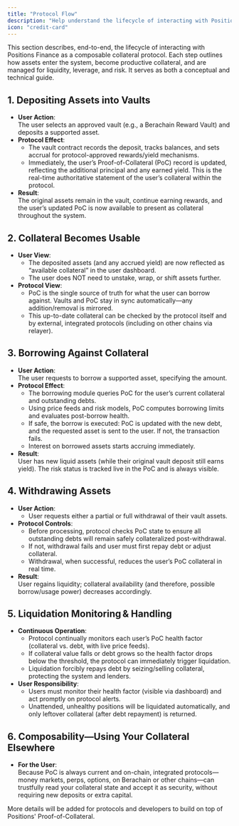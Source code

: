 ```yaml
---
title: "Protocol Flow"
description: "Help understand the lifecycle of interacting with Positions Finance"
icon: "credit-card"
---
```


This section describes, end-to-end, the lifecycle of interacting with Positions Finance as a composable collateral protocol. Each step outlines how assets enter the system, become productive collateral, and are managed for liquidity, leverage, and risk. It serves as both a conceptual and technical guide.

## **1. Depositing Assets into Vaults**

- **User Action**:\
  The user selects an approved vault (e.g., a Berachain Reward Vault) and deposits a supported asset.
- **Protocol Effect**:
  - The vault contract records the deposit, tracks balances, and sets accrual for protocol-approved rewards/yield mechanisms.
  - Immediately, the user’s Proof-of-Collateral (PoC) record is updated, reflecting the additional principal and any earned yield. This is the real-time authoritative statement of the user’s collateral within the protocol.
- **Result**:\
  The original assets remain in the vault, continue earning rewards, and the user’s updated PoC is now available to present as collateral throughout the system.

## **2. Collateral Becomes Usable**

- **User View**:
  - The deposited assets (and any accrued yield) are now reflected as “available collateral” in the user dashboard.
  - The user does NOT need to unstake, wrap, or shift assets further.
- **Protocol View**:
  - PoC is the single source of truth for what the user can borrow against. Vaults and PoC stay in sync automatically—any addition/removal is mirrored.
  - This up-to-date collateral can be checked by the protocol itself and by external, integrated protocols (including on other chains via relayer).

## **3. Borrowing Against Collateral**

- **User Action**:\
  The user requests to borrow a supported asset, specifying the amount.
- **Protocol Effect**:
  - The borrowing module queries PoC for the user’s current collateral and outstanding debts.
  - Using price feeds and risk models, PoC computes borrowing limits and evaluates post-borrow health.
  - If safe, the borrow is executed: PoC is updated with the new debt, and the requested asset is sent to the user. If not, the transaction fails.
  - Interest on borrowed assets starts accruing immediately.
- **Result**:\
  User has new liquid assets (while their original vault deposit still earns yield). The risk status is tracked live in the PoC and is always visible.

## **4. Withdrawing Assets**

- **User Action**:
  - User requests either a partial or full withdrawal of their vault assets.
- **Protocol Controls**:
  - Before processing, protocol checks PoC state to ensure all outstanding debts will remain safely collateralized post-withdrawal.
  - If not, withdrawal fails and user must first repay debt or adjust collateral.
  - Withdrawal, when successful, reduces the user’s PoC collateral in real time.
- **Result**:\
  User regains liquidity; collateral availability (and therefore, possible borrow/usage power) decreases accordingly.

## **5. Liquidation Monitoring & Handling**

- **Continuous Operation**:
  - Protocol continually monitors each user’s PoC health factor (collateral vs. debt, with live price feeds).
  - If collateral value falls or debt grows so the health factor drops below the threshold, the protocol can immediately trigger liquidation.
  - Liquidation forcibly repays debt by seizing/selling collateral, protecting the system and lenders.
- **User Responsibility**:
  - Users must monitor their health factor (visible via dashboard) and act promptly on protocol alerts.
  - Unattended, unhealthy positions will be liquidated automatically, and only leftover collateral (after debt repayment) is returned.

## **6. Composability—Using Your Collateral Elsewhere**

- **For the User**:\
  Because PoC is always current and on-chain, integrated protocols—money markets, perps, options, on Berachain or other chains—can trustfully read your collateral state and accept it as security, without requiring new deposits or extra capital.

<Info>
  More details will be added for protocols and developers to build on top of Positions' Proof-of-Collateral.
</Info>